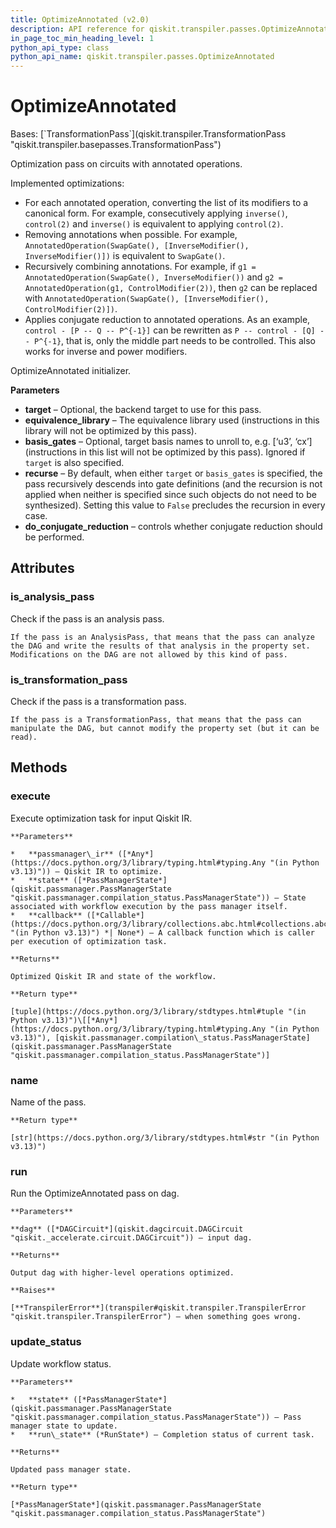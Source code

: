 ```yaml
---
title: OptimizeAnnotated (v2.0)
description: API reference for qiskit.transpiler.passes.OptimizeAnnotated in qiskit v2.0
in_page_toc_min_heading_level: 1
python_api_type: class
python_api_name: qiskit.transpiler.passes.OptimizeAnnotated
---
```


# OptimizeAnnotated

<Class id="qiskit.transpiler.passes.OptimizeAnnotated" isDedicatedPage={true} github="https://github.com/Qiskit/qiskit/tree/stable/2.0/qiskit/transpiler/passes/optimization/optimize_annotated.py#L35-L449" signature="qiskit.transpiler.passes.OptimizeAnnotated(*args, **kwargs)" modifiers="class">
  Bases: [`TransformationPass`](qiskit.transpiler.TransformationPass "qiskit.transpiler.basepasses.TransformationPass")

  Optimization pass on circuits with annotated operations.

  Implemented optimizations:

  *   For each annotated operation, converting the list of its modifiers to a canonical form. For example, consecutively applying `inverse()`, `control(2)` and `inverse()` is equivalent to applying `control(2)`.
  *   Removing annotations when possible. For example, `AnnotatedOperation(SwapGate(), [InverseModifier(), InverseModifier()])` is equivalent to `SwapGate()`.
  *   Recursively combining annotations. For example, if `g1 = AnnotatedOperation(SwapGate(), InverseModifier())` and `g2 = AnnotatedOperation(g1, ControlModifier(2))`, then `g2` can be replaced with `AnnotatedOperation(SwapGate(), [InverseModifier(), ControlModifier(2)])`.
  *   Applies conjugate reduction to annotated operations. As an example, `control - [P -- Q -- P^{-1}]` can be rewritten as `P -- control - [Q] -- P^{-1}`, that is, only the middle part needs to be controlled. This also works for inverse and power modifiers.

  OptimizeAnnotated initializer.

  **Parameters**

  *   **target** – Optional, the backend target to use for this pass.
  *   **equivalence\_library** – The equivalence library used (instructions in this library will not be optimized by this pass).
  *   **basis\_gates** – Optional, target basis names to unroll to, e.g. \[‘u3’, ‘cx’] (instructions in this list will not be optimized by this pass). Ignored if `target` is also specified.
  *   **recurse** – By default, when either `target` or `basis_gates` is specified, the pass recursively descends into gate definitions (and the recursion is not applied when neither is specified since such objects do not need to be synthesized). Setting this value to `False` precludes the recursion in every case.
  *   **do\_conjugate\_reduction** – controls whether conjugate reduction should be performed.

  ## Attributes

  ### is\_analysis\_pass

  <Attribute id="qiskit.transpiler.passes.OptimizeAnnotated.is_analysis_pass">
    Check if the pass is an analysis pass.

    If the pass is an AnalysisPass, that means that the pass can analyze the DAG and write the results of that analysis in the property set. Modifications on the DAG are not allowed by this kind of pass.
  </Attribute>

  ### is\_transformation\_pass

  <Attribute id="qiskit.transpiler.passes.OptimizeAnnotated.is_transformation_pass">
    Check if the pass is a transformation pass.

    If the pass is a TransformationPass, that means that the pass can manipulate the DAG, but cannot modify the property set (but it can be read).
  </Attribute>

  ## Methods

  ### execute

  <Function id="qiskit.transpiler.passes.OptimizeAnnotated.execute" github="https://github.com/Qiskit/qiskit/tree/stable/2.0/qiskit/transpiler/basepasses.py#L161-L180" signature="execute(passmanager_ir, state, callback=None)">
    Execute optimization task for input Qiskit IR.

    **Parameters**

    *   **passmanager\_ir** ([*Any*](https://docs.python.org/3/library/typing.html#typing.Any "(in Python v3.13)")) – Qiskit IR to optimize.
    *   **state** ([*PassManagerState*](qiskit.passmanager.PassManagerState "qiskit.passmanager.compilation_status.PassManagerState")) – State associated with workflow execution by the pass manager itself.
    *   **callback** ([*Callable*](https://docs.python.org/3/library/collections.abc.html#collections.abc.Callable "(in Python v3.13)") *| None*) – A callback function which is caller per execution of optimization task.

    **Returns**

    Optimized Qiskit IR and state of the workflow.

    **Return type**

    [tuple](https://docs.python.org/3/library/stdtypes.html#tuple "(in Python v3.13)")\[[*Any*](https://docs.python.org/3/library/typing.html#typing.Any "(in Python v3.13)"), [qiskit.passmanager.compilation\_status.PassManagerState](qiskit.passmanager.PassManagerState "qiskit.passmanager.compilation_status.PassManagerState")]
  </Function>

  ### name

  <Function id="qiskit.transpiler.passes.OptimizeAnnotated.name" github="https://github.com/Qiskit/qiskit/tree/stable/2.0/qiskit/passmanager/base_tasks.py#L68-L70" signature="name()">
    Name of the pass.

    **Return type**

    [str](https://docs.python.org/3/library/stdtypes.html#str "(in Python v3.13)")
  </Function>

  ### run

  <Function id="qiskit.transpiler.passes.OptimizeAnnotated.run" github="https://github.com/Qiskit/qiskit/tree/stable/2.0/qiskit/transpiler/passes/optimization/optimize_annotated.py#L98-L112" signature="run(dag)">
    Run the OptimizeAnnotated pass on dag.

    **Parameters**

    **dag** ([*DAGCircuit*](qiskit.dagcircuit.DAGCircuit "qiskit._accelerate.circuit.DAGCircuit")) – input dag.

    **Returns**

    Output dag with higher-level operations optimized.

    **Raises**

    [**TranspilerError**](transpiler#qiskit.transpiler.TranspilerError "qiskit.transpiler.TranspilerError") – when something goes wrong.
  </Function>

  ### update\_status

  <Function id="qiskit.transpiler.passes.OptimizeAnnotated.update_status" github="https://github.com/Qiskit/qiskit/tree/stable/2.0/qiskit/transpiler/basepasses.py#L182-L190" signature="update_status(state, run_state)">
    Update workflow status.

    **Parameters**

    *   **state** ([*PassManagerState*](qiskit.passmanager.PassManagerState "qiskit.passmanager.compilation_status.PassManagerState")) – Pass manager state to update.
    *   **run\_state** (*RunState*) – Completion status of current task.

    **Returns**

    Updated pass manager state.

    **Return type**

    [*PassManagerState*](qiskit.passmanager.PassManagerState "qiskit.passmanager.compilation_status.PassManagerState")
  </Function>
</Class>

